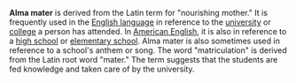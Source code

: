 '''Alma mater''' is derived from the Latin term for "nourishing mother."  It is frequently used in the [[English language]] in reference to the [[university]] or [[college]] a person has attended.  In [[American English]], it is also in reference to a [[high school]] or [[elementary school]].  Alma mater is also sometimes used in reference to a school's anthem or song.  The word "matriculation" is derived from the Latin root word "mater."  The term suggests that the students are fed knowledge and taken care of by the university.

{{stub}}